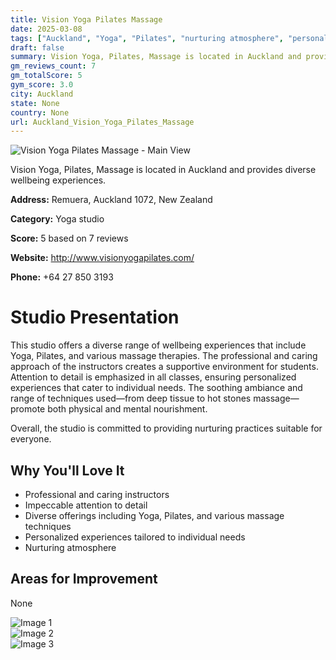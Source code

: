 ```yaml
---
title: Vision Yoga Pilates Massage
date: 2025-03-08
tags: ["Auckland", "Yoga", "Pilates", "nurturing atmosphere", "personalized experiences", "Auckland"]  
draft: false
summary: Vision Yoga, Pilates, Massage is located in Auckland and provides diverse wellbeing experiences.
gm_reviews_count: 7
gm_totalScore: 5
gym_score: 3.0
city: Auckland
state: None
country: None
url: Auckland_Vision_Yoga_Pilates_Massage
---
```


<div className="aspect-[16/9] relative my-8">
  <img 
    src="https://lh5.googleusercontent.com/p/AF1QipPHcW0kqyRXDHbwV7mQrr4oB6hknzRF3HU__vRa=w1920-h1080-k-no"
    alt="Vision Yoga Pilates Massage - Main View"
    className="object-cover absolute inset-0 w-full h-full rounded-lg"
  />
</div>

Vision Yoga, Pilates, Massage is located in Auckland and provides diverse wellbeing experiences.

**Address:** Remuera, Auckland 1072, New Zealand

**Category:** Yoga studio

**Score:** 5 based on 7 reviews

**Website:** http://www.visionyogapilates.com/

**Phone:** +64 27 850 3193

# Studio Presentation

This studio offers a diverse range of wellbeing experiences that include Yoga, Pilates, and various massage therapies. The professional and caring approach of the instructors creates a supportive environment for students. Attention to detail is emphasized in all classes, ensuring personalized experiences that cater to individual needs. The soothing ambiance and range of techniques used—from deep tissue to hot stones massage—promote both physical and mental nourishment.

Overall, the studio is committed to providing nurturing practices suitable for everyone.

## Why You'll Love It

- Professional and caring instructors
- Impeccable attention to detail
- Diverse offerings including Yoga, Pilates, and various massage techniques
- Personalized experiences tailored to individual needs
- Nurturing atmosphere

## Areas for Improvement

None

<div className="grid grid-cols-1 xl:grid-cols-2 gap-4 my-8">
<div className="aspect-[4/3] relative"><img src="https://lh5.googleusercontent.com/p/AF1QipO002AFq54sWCWOxC94TyTzlRHyHgv1XreTfVkR=w1920-h1080-k-no" alt="Image 1" className="object-cover absolute inset-0 w-full h-full rounded-lg" /></div>
<div className="aspect-[4/3] relative"><img src="https://lh5.googleusercontent.com/p/AF1QipMigNYDagCI3NgblLeFxpxHbFevaskV5k9iyQfA=w1920-h1080-k-no" alt="Image 2" className="object-cover absolute inset-0 w-full h-full rounded-lg" /></div>
<div className="aspect-[4/3] relative"><img src="https://streetviewpixels-pa.googleapis.com/v1/thumbnail?panoid=-AnzkzsrwSCL5jWwhPskJw&cb_client=maps_sv.tactile.gps&w=203&h=100&yaw=272.85794&pitch=0&thumbfov=100" alt="Image 3" className="object-cover absolute inset-0 w-full h-full rounded-lg" /></div>
</div>